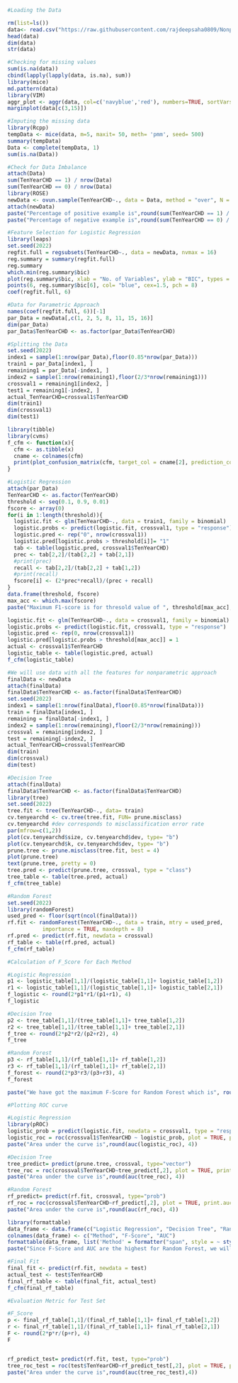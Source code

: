 ```{r}
#Loading the Data

rm(list=ls())
data<- read.csv("https://raw.githubusercontent.com/rajdeepsaha0809/Nonpartametric-Inference-Project/main/framingham%20heart%20disease%20dataset.csv")
head(data)
dim(data)
str(data)
```
```{r}
#Checking for missing values
sum(is.na(data))
cbind(lapply(lapply(data, is.na), sum))
library(mice)
md.pattern(data)
library(VIM)
aggr_plot <- aggr(data, col=c('navyblue','red'), numbers=TRUE, sortVars=TRUE, labels=names(data), cex.axis=.7, gap=3, ylab=c("Histogram of missing data","Pattern"))
marginplot(data[c(3,15)])
```
```{r}
#Imputing the missing data
library(Rcpp)
tempData <- mice(data, m=5, maxit= 50, meth= 'pmm', seed= 500)
summary(tempData)
Data <- complete(tempData, 1)
sum(is.na(Data))
```
```{r}
#Check for Data Imbalance
attach(Data)
sum(TenYearCHD == 1) / nrow(Data)
sum(TenYearCHD == 0) / nrow(Data)
library(ROSE)
newData <- ovun.sample(TenYearCHD~., data = Data, method = "over", N = 7000)$data
attach(newData)
paste("Percentage of positive example is",round(sum(TenYearCHD == 1) / nrow(newData),4)*100,"%")
paste("Percentage of negative example is",round(sum(TenYearCHD == 0) / nrow(newData),4)*100,"%")
```
```{r}
#Feature Selection for Logistic Regression
library(leaps)
set.seed(2022)
regfit.full = regsubsets(TenYearCHD~., data = newData, nvmax = 16)
reg.summary = summary(regfit.full)
reg.summary
which.min(reg.summary$bic)
plot(reg.summary$bic, xlab = "No. of Variables", ylab = "BIC", types = 'l')
points(6, reg.summary$bic[6], col= "blue", cex=1.5, pch = 8)
coef(regfit.full, 6)
```
```{r}
#Data for Parametric Approach
names(coef(regfit.full, 6))[-1]
par_Data = newData[,c(1, 2, 5, 8, 11, 15, 16)]
dim(par_Data)
par_Data$TenYearCHD <- as.factor(par_Data$TenYearCHD)
```
```{r}
#Splitting the Data
set.seed(2022)
index1 = sample(1:nrow(par_Data),floor(0.85*nrow(par_Data)))
train1 = par_Data[index1, ]
remaining1 = par_Data[-index1, ]
index2 = sample(1:nrow(remaining1),floor(2/3*nrow(remaining1)))
crossval1 = remaining1[index2, ]
test1 = remaining1[-index2, ]
actual_TenYearCHD=crossval1$TenYearCHD
dim(train1)
dim(crossval1)
dim(test1)
```
```{r}
library(tibble)
library(cvms)
f_cfm <- function(x){
  cfm <- as.tibble(x)
  cname <- colnames(cfm)
  print(plot_confusion_matrix(cfm, target_col = cname[2], prediction_col =  cname[1], counts_col = cname[3]))
}
```

```{r}
#Logistic Regression
attach(par_Data)
TenYearCHD <- as.factor(TenYearCHD)
threshold <- seq(0.1, 0.9, 0.01)
fscore <- array(0)
for(i in 1:length(threshold)){
  logistic.fit <- glm(TenYearCHD~., data = train1, family = binomial)
  logistic.probs <- predict(logistic.fit, crossval1, type = "response")
  logistic.pred <- rep("0", nrow(crossval1))
  logistic.pred[logistic.probs > threshold[i]]= "1"
  tab <- table(logistic.pred, crossval1$TenYearCHD)
  prec <- tab[2,2]/(tab[2,2] + tab[2,1])
  #print(prec)
  recall <- tab[2,2]/(tab[2,2] + tab[1,2])
  #print(recall)
  fscore[i] <- (2*prec*recall)/(prec + recall)
}
data.frame(threshold, fscore)
max_acc <- which.max(fscore)
paste("Maximum F1-score is for thresold value of ", threshold[max_acc], " and is = ",round(fscore[max_acc],4))

logistic.fit <- glm(TenYearCHD~., data = crossval1, family = binomial)
logistic.probs <- predict(logistic.fit, crossval1, type = "response")
logistic.pred <- rep(0, nrow(crossval1))
logistic.pred[logistic.probs > threshold[max_acc]] = 1
actual <- crossval1$TenYearCHD
logistic_table <- table(logistic.pred, actual)
f_cfm(logistic_table)
```
```{r}
#We will use data with all the features for nonparametric approach
finalData <- newData
attach(finalData)
finalData$TenYearCHD <- as.factor(finalData$TenYearCHD)
set.seed(2022)
index1 = sample(1:nrow(finalData),floor(0.85*nrow(finalData)))
train = finalData[index1, ]
remaining = finalData[-index1, ]
index2 = sample(1:nrow(remaining),floor(2/3*nrow(remaining)))
crossval = remaining[index2, ]
test = remaining[-index2, ]
actual_TenYearCHD=crossval$TenYearCHD
dim(train)
dim(crossval)
dim(test)
```
```{r}
#Decision Tree
attach(finalData)
finalData$TenYearCHD <- as.factor(finalData$TenYearCHD)
library(tree)
set.seed(2022)
tree.fit <- tree(TenYearCHD~., data= train)
cv.tenyearchd <- cv.tree(tree.fit, FUN= prune.misclass)
cv.tenyearchd #dev corresponds to misclassification error rate
par(mfrow=c(1,2))
plot(cv.tenyearchd$size, cv.tenyearchd$dev, type= "b")
plot(cv.tenyearchd$k, cv.tenyearchd$dev, type= "b")
prune.tree <- prune.misclass(tree.fit, best = 4)
plot(prune.tree)
text(prune.tree, pretty = 0)
tree.pred <- predict(prune.tree, crossval, type = "class")
tree_table <- table(tree.pred, actual)
f_cfm(tree_table)
```
```{r}
#Random Forest
set.seed(2022)
library(randomForest)
used_pred <- floor(sqrt(ncol(finalData)))
rf.fit <- randomForest(TenYearCHD~., data = train, mtry = used_pred,
           importance = TRUE, maxdepth = 8)
rf.pred <- predict(rf.fit, newdata = crossval)
rf_table <- table(rf.pred, actual)
f_cfm(rf_table)
```
```{r}
#Calculation of F_Score for Each Method

#Logistic Regression
p1 <- logistic_table[1,1]/(logistic_table[1,1]+ logistic_table[1,2])
r1 <- logistic_table[1,1]/(logistic_table[1,1]+ logistic_table[2,1])
f_logistic <- round(2*p1*r1/(p1+r1), 4)
f_logistic

#Decision Tree
p2 <- tree_table[1,1]/(tree_table[1,1]+ tree_table[1,2])
r2 <- tree_table[1,1]/(tree_table[1,1]+ tree_table[2,1])
f_tree <- round(2*p2*r2/(p2+r2), 4)
f_tree

#Random Forest
p3 <- rf_table[1,1]/(rf_table[1,1]+ rf_table[1,2])
r3 <- rf_table[1,1]/(rf_table[1,1]+ rf_table[2,1])
f_forest <- round(2*p3*r3/(p3+r3), 4)
f_forest

paste("We have got the maximum F-Score for Random Forest which is", round(f_forest,4))
```
```{r}
#Plotting ROC curve

#Logistic Regression
library(pROC)
logistic_prob = predict(logistic.fit, newdata = crossval1, type = "response")
logistic_roc = roc(crossval1$TenYearCHD ~ logistic_prob, plot = TRUE, print.auc = TRUE)
paste("Area under the curve is",round(auc(logistic_roc), 4))

#Decision Tree
tree_predict= predict(prune.tree, crossval, type="vector")
tree_roc = roc(crossval$TenYearCHD~tree_predict[,2], plot = TRUE, print.auc = TRUE)
paste("Area under the curve is",round(auc(tree_roc), 4))

#Random Forest
rf_predict= predict(rf.fit, crossval, type="prob")
rf_roc = roc(crossval$TenYearCHD~rf_predict[,2], plot = TRUE, print.auc = TRUE)
paste("Area under the curve is",round(auc(rf_roc), 4))
```

```{r}
library(formattable)
data_frame <- data.frame(c("Logistic Regression", "Decision Tree", "Random Forest"), c(f_logistic, f_tree, f_forest),c(round(auc(logistic_roc), 4), round(auc(tree_roc), 4), round(auc(rf_roc), 4) ))
colnames(data_frame) <- c("Method", "F-Score", "AUC")
formattable(data_frame, list('Method' = formatter("span", style = ~ style(color = "Blue",font.weight = "bold"))))
paste("Since F-Score and AUC are the highest for Random Forest, we will choos ethis model to be the best one.")
```


```{r}
#Final Fit
final_fit <- predict(rf.fit, newdata = test)
actual_test <- test$TenYearCHD
final_rf_table <- table(final_fit, actual_test)
f_cfm(final_rf_table)
```
```{r}
#Evaluation Metric for Test Set

#F_Score
p <- final_rf_table[1,1]/(final_rf_table[1,1]+ final_rf_table[1,2])
r <- final_rf_table[1,1]/(final_rf_table[1,1]+ final_rf_table[2,1])
F <- round(2*p*r/(p+r), 4)
F 


rf_predict_test= predict(rf.fit, test, type="prob")
tree_roc_test = roc(test$TenYearCHD~rf_predict_test[,2], plot = TRUE, print.auc = TRUE)
paste("Area under the curve is",round(auc(tree_roc_test),4))
```

